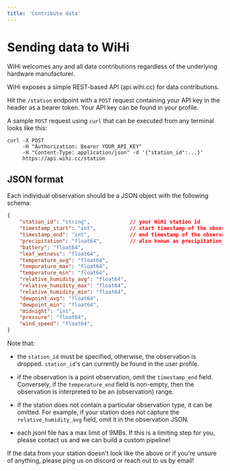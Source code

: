 ```yaml
---
title: 'Contribute data'
---
```


# Sending data to WiHi

WiHi welcomes any and all data contributions regardless of the underlying hardware manufacturer. 

WiHi exposes a simple REST-based API (api.wihi.cc) for data contributions.

Hit the `/station` endpoint with a `POST` request containing your API key in the header as a bearer token. Your API key can be found in your profile. 

A sample `POST` request using `curl` that can be executed from any terminal looks like this:

```shell
curl -X POST 
	 -H "Authorization: Bearer YOUR_API_KEY" 
	 -H "Content-Type: application/json" -d '{"station_id":...}' 
	 https://api.wihi.cc/station
```

## JSON format

Each individual observation should be a JSON object with the following schema:

```json
{
	"station_id": "string", 			// your WiHi station id 
	"timestamp_start": "int", 			// start timestamp of the observation
	"timestamp_end": "int",				// end timestamp of the observation
	"precipitation": "float64",			// also known as precipitation_accumulated by some manufacturers
	"battery": "float64",
	"leaf_wetness": "float64",	
	"temperature_avg": "float64",
	"tempurature_max": "float64",
	"temperature_min": "float64",
	"relative_humidity_avg": "float64",
	"relative_humidity_max": "float64",
	"relative_humidity_min": "float64",
	"dewpoint_avg": "float64",
	"dewpoint_min": "float64",
	"midnight": "int",
	"pressure": "float64",
	"wind_speed": "float64",
}
```

Note that:

- the `station_id` must be specified, otherwise, the observation is dropped. `station_id`'s can currently be found
in the user profile.

- if the observation is a point observation, omit the `timestamp_end` field. Conversely, if the `temperature_end`
field is non-empty, then the observation is interpreted to be an (observation) range. 

- if the station does not contain a particular observation type, it can be omitted. For example, if your
station does not capture the `relative_humidity_avg` field, omit it in the observation JSON.

- each jsonl file has a max limit of 9MBs. If this is a limiting step for you, please contact us and we can 
build a custom pipeline!

If the data from your station doesn't look like the above or if you're unsure of anything, please 
ping us on discord or reach out to us by email!
